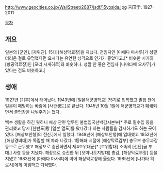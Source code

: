 http://www.geocities.co.jp/WallStreet/2687/jsdf/15yosida.jpg
吉田学. 1927-2011

[[목차]]
== 개요 ==
일본의 [군인], [자위관]. 15대 [해상막료장]을 지냈다. 전임자인 [마에다 마사루]가 성깔 더러운 걸로 유명했다면 요시다는 유연한 성격으로 인기가 좋았다고.[* 비슷한 시기의 [항공막료장]인 [모리 시게히로]와 비슷하다. 성깔 안 좋은 전임자 [나마타메 오사무]가 있다는 점도 비슷하고.]
== 생애 ==
1927년 [기후]에서 태어났다. 1943년에 [일본해군병학교] 75기로 입학했고 졸업 전에 일본이 패망하는 바람에 [사관생도]로 끝났다. 1945년 10월 1일에 해군병학교가 폐쇄되면서 졸업장을 나눠주기는 했다.

백수 생활을 하긴 뭣하니 해상 관련 업무인 불법입국선박감시본부[* 주로 밀수입 등을 관리했고 당시 [한반도]랑 [일본 열도]를 왔다갔다 하는 사람들을 감시하기도 하는 곳이었다. [해상보안청]의 전신.]에서 일했다. 1948년에 [해상보안청]에 입대했고 1952년에 [해상경비대]가 독립할 때 따라 나갔다. 1등해좌 시절에 [해상막료감부] 총무부 총무과장 등으로 근무했고 해장보로 승진하면서 제4호위대군[* [호위함대] 소속의 [전단]급 부대.] 사령 등을 지냈다. 해장으로 승진한 뒤 [오미나토지방대] 총감, [해상막료부장] 등을 지냈고 1983년에 [마에다 마사루]에 이어 해상막료장에 올랐다. 1985년에 [나가타 히로시]에게 이임하고 퇴직했다.
